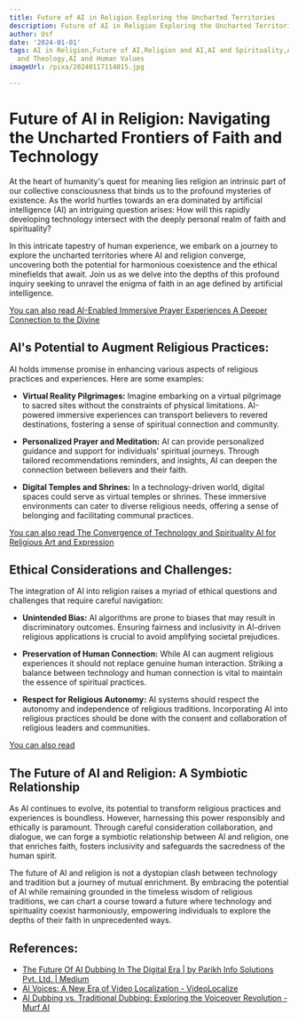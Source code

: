 ```yaml
---
title: Future of AI in Religion Exploring the Uncharted Territories
description: Future of AI in Religion Exploring the Uncharted Territories
author: Usf
date: '2024-01-01'
tags: AI in Religion,Future of AI,Religion and AI,AI and Spirituality,AI and Ethics,AI
  and Theology,AI and Human Values
imageUrl: /pixa/20240117114015.jpg

---
```

# Future of AI in Religion: Navigating the Uncharted Frontiers of Faith and Technology

At the heart of humanity's quest for meaning  lies religion an intrinsic part of  our collective consciousness that binds us to the profound mysteries of existence.  As the world hurtles towards  an  era dominated by artificial intelligence (AI) an  intriguing question arises: How will this  rapidly developing technology intersect with the deeply personal  realm of faith and spirituality?

In this intricate tapestry of human experience, we embark on a journey to  explore the uncharted territories where AI and religion  converge, uncovering both the potential for harmonious  coexistence and the ethical minefields that await. Join  us as we delve into the depths of this profound inquiry seeking to unravel the enigma of  faith  in an age defined by artificial intelligence.

[You can also read AI-Enabled Immersive  Prayer Experiences A Deeper Connection  to the Divine](AI-Enabled%20Immersive%20Prayer%20Experiences%20A%20Deeper%20Connection%20to%20the%20Divine)


## AI's Potential to Augment Religious Practices:

AI holds immense promise in enhancing various  aspects of  religious practices  and experiences. Here are some examples:

* **Virtual Reality  Pilgrimages:** Imagine embarking on a virtual pilgrimage to sacred sites without the constraints of physical limitations. AI-powered  immersive experiences can transport  believers to revered destinations, fostering a sense of spiritual connection and community.


* **Personalized Prayer and Meditation:** AI can provide  personalized guidance and support  for individuals' spiritual journeys. Through tailored recommendations reminders, and  insights, AI can deepen the connection between believers and their faith.


* **Digital Temples and Shrines:** In a technology-driven world, digital  spaces could serve as virtual temples or shrines. These  immersive environments can cater to diverse  religious needs, offering a sense of belonging and  facilitating communal practices.


[You can also read The Convergence of Technology and Spirituality AI for  Religious Art and Expression](The%20Convergence%20of%20Technology%20and%20Spirituality%20AI%20for%20Religious%20Art%20and%20Expression)


## Ethical Considerations and Challenges:

The integration of AI into religion raises a myriad of ethical questions and challenges that require careful  navigation:

* **Unintended Bias:** AI algorithms are prone to biases that may  result in discriminatory outcomes.  Ensuring fairness and  inclusivity in  AI-driven religious applications is crucial to avoid amplifying societal prejudices.


* **Preservation of Human Connection:** While AI can augment religious experiences it should not replace genuine  human interaction. Striking a balance between technology and human connection is vital to maintain the  essence  of  spiritual practices.


* **Respect for Religious Autonomy:** AI systems  should respect  the autonomy and independence  of religious traditions. Incorporating AI into religious practices should be  done with the consent and collaboration of religious leaders and communities.


[You can also read ]()


## The Future of AI and Religion: A Symbiotic Relationship

As AI continues to evolve, its potential to transform religious practices and experiences is boundless. However, harnessing this  power responsibly and ethically is paramount. Through careful consideration collaboration, and dialogue,  we can forge  a symbiotic relationship between AI and religion, one that enriches faith, fosters inclusivity  and safeguards the sacredness of the human  spirit.

The future of AI and religion is not a dystopian clash between technology and tradition but a journey of  mutual enrichment. By embracing the potential  of AI while remaining grounded in the timeless wisdom of religious traditions, we can chart a course toward a future where technology and spirituality coexist harmoniously, empowering  individuals to  explore the depths of their faith in unprecedented ways.

## References:
- [The Future Of AI Dubbing In The Digital Era | by Parikh Info Solutions Pvt. Ltd. | Medium](https://medium.com/@parikhinfosolutions/the-future-of-ai-dubbing-in-the-digital-era-8f7e0602044e)
- [AI Voices: A New Era of Video Localization - VideoLocalize](https://videolocalize.com/ai-voices-a-new-era-of-video-localization/)
- [AI Dubbing vs. Traditional Dubbing: Exploring the Voiceover Revolution - Murf AI](https://murf.ai/resources/ai-dubbing-vs-traditional-dubbing/)
